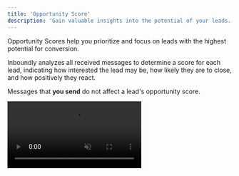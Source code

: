 ```yaml
---
title: 'Opportunity Score'
description: 'Gain valuable insights into the potential of your leads.'
---
```


Opportunity Scores help you prioritize and focus on leads with the highest potential for conversion.

Inboundly analyzes all received messages to determine a score for each lead, indicating how interested the lead may be, how likely they are to close, and how positively they react.

<Info>Messages that **you send** do not affect a lead's opportunity score.</Info>

<video autoplay muted loop playsinline className="w-full aspect-video" src="/videos/guides_view_opp_score.mp4" />
To view a user's opportunity score, either:
* Navigate to the conversation in your Inbox
* Navigate to the conversation in Lists
* Navigate to the conversation in your CRM
* View leads' opportunity scores directly in your pipeline on labels with the type "Opportunity Score" (learn more [here](/crm/labels/create))